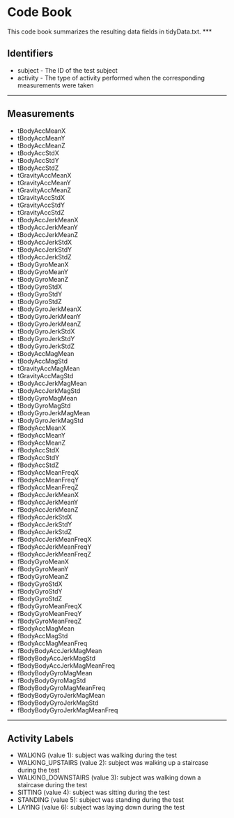 # Code Book
This code book summarizes the resulting data fields in tidyData.txt.
***

## Identifiers

* subject - The ID of the test subject
* activity - The type of activity performed when the corresponding measurements were taken

***

## Measurements

* tBodyAccMeanX
* tBodyAccMeanY
* tBodyAccMeanZ
* tBodyAccStdX
* tBodyAccStdY
* tBodyAccStdZ
* tGravityAccMeanX
* tGravityAccMeanY
* tGravityAccMeanZ
* tGravityAccStdX
* tGravityAccStdY
* tGravityAccStdZ
* tBodyAccJerkMeanX
* tBodyAccJerkMeanY
* tBodyAccJerkMeanZ
* tBodyAccJerkStdX
* tBodyAccJerkStdY
* tBodyAccJerkStdZ
* tBodyGyroMeanX
* tBodyGyroMeanY
* tBodyGyroMeanZ
* tBodyGyroStdX
* tBodyGyroStdY
* tBodyGyroStdZ
* tBodyGyroJerkMeanX
* tBodyGyroJerkMeanY
* tBodyGyroJerkMeanZ
* tBodyGyroJerkStdX
* tBodyGyroJerkStdY
* tBodyGyroJerkStdZ
* tBodyAccMagMean
* tBodyAccMagStd
* tGravityAccMagMean
* tGravityAccMagStd
* tBodyAccJerkMagMean
* tBodyAccJerkMagStd
* tBodyGyroMagMean
* tBodyGyroMagStd
* tBodyGyroJerkMagMean
* tBodyGyroJerkMagStd
* fBodyAccMeanX
* fBodyAccMeanY
* fBodyAccMeanZ
* fBodyAccStdX
* fBodyAccStdY
* fBodyAccStdZ
* fBodyAccMeanFreqX
* fBodyAccMeanFreqY
* fBodyAccMeanFreqZ
* fBodyAccJerkMeanX
* fBodyAccJerkMeanY
* fBodyAccJerkMeanZ
* fBodyAccJerkStdX
* fBodyAccJerkStdY
* fBodyAccJerkStdZ
* fBodyAccJerkMeanFreqX
* fBodyAccJerkMeanFreqY
* fBodyAccJerkMeanFreqZ
* fBodyGyroMeanX
* fBodyGyroMeanY
* fBodyGyroMeanZ
* fBodyGyroStdX
* fBodyGyroStdY
* fBodyGyroStdZ
* fBodyGyroMeanFreqX
* fBodyGyroMeanFreqY
* fBodyGyroMeanFreqZ
* fBodyAccMagMean
* fBodyAccMagStd
* fBodyAccMagMeanFreq
* fBodyBodyAccJerkMagMean
* fBodyBodyAccJerkMagStd
* fBodyBodyAccJerkMagMeanFreq
* fBodyBodyGyroMagMean
* fBodyBodyGyroMagStd
* fBodyBodyGyroMagMeanFreq
* fBodyBodyGyroJerkMagMean
* fBodyBodyGyroJerkMagStd
* fBodyBodyGyroJerkMagMeanFreq

***

## Activity Labels

* WALKING (value 1): subject was walking during the test
* WALKING_UPSTAIRS (value 2): subject was walking up a staircase during the test
* WALKING_DOWNSTAIRS (value 3): subject was walking down a staircase during the test
* SITTING (value 4): subject was sitting during the test
* STANDING (value 5): subject was standing during the test
* LAYING (value 6): subject was laying down during the test